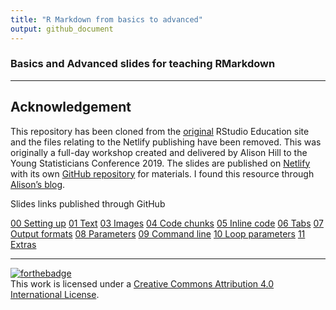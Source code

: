 ```yaml
---
title: "R Markdown from basics to advanced"
output: github_document
---
```


### Basics and Advanced slides for teaching RMarkdown

---

## Acknowledgement

This repository has been cloned from the [original](https://github.com/rstudio-education/communicate-rmd-workshop) RStudio Education site and the files relating to the Netlify publishing have been removed. This was originally a full-day workshop created and delivered by Alison Hill to the Young Statisticians Conference 2019. The slides are published on [Netlify](https://ysc-rmarkdown.netlify.app/) with its own [GitHub repository](https://github.com/ysc2019-workshop) for materials. I found this resource through [Alison's blog](https://www.apreshill.com/talk/2019-ysc-workshop/).

Slides links published through GitHub

[00 Setting up](https://nhs-r-community.github.io/rmarkdown_intro/slides/00-setting-up.html#1)
[01 Text](https://nhs-r-community.github.io/rmarkdown_intro/slides/02-text.html#1)
[03 Images](https://nhs-r-community.github.io/rmarkdown_intro/slides/03-images#1)
[04 Code chunks](https://nhs-r-community.github.io/rmarkdown_intro/slides/04-code-chunks.html#1)
[05 Inline code](https://nhs-r-community.github.io/rmarkdown_intro/slides/05-inline-code.html#1)
[06 Tabs](https://nhs-r-community.github.io/rmarkdown_intro/slides/06-tabs#1)
[07 Output formats](https://nhs-r-community.github.io/rmarkdown_intro/slides/07-output-formats#1)
[08 Parameters](https://nhs-r-community.github.io/rmarkdown_intro/slides/08-parameters#1)
[09 Command line](https://nhs-r-community.github.io/rmarkdown_intro/slides/09-command-line#1)
[10 Loop parameters](https://nhs-r-community.github.io/rmarkdown_intro/slides/10-loop-parameters#1)
[11 Extras](https://nhs-r-community.github.io/rmarkdown_intro/slides/11-extras#1)


---
[![forthebadge](https://forthebadge.com/images/badges/cc-by.svg)](https://creativecommons.org/licenses/by/4.0/)  
This work is licensed under a [Creative Commons Attribution 4.0
International License](https://creativecommons.org/licenses/by/4.0/).
